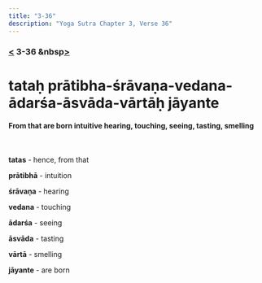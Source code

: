 ```yaml
---
title: "3-36"
description: "Yoga Sutra Chapter 3, Verse 36"
---
```


### [<](/Chapter-3/3-35/) 3-36 &nbsp[>](/Chapter-3/3-37/)

# tataḥ prātibha-śrāvaṇa-vedana-ādarśa-āsvāda-vārtāḥ jāyante

#### From that are born intuitive hearing, touching, seeing, tasting, smelling

<br />

**tatas** - hence, from that

**prātibhā** - intuition

**śrāvaṇa** - hearing

**vedana** - touching

**ādarśa** - seeing

**āsvāda** - tasting

**vārtā** - smelling

**jāyante** - are born

<br />
